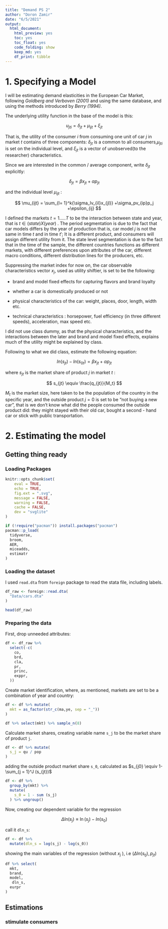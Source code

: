 ```yaml
---
title: "Demand PS 2"
author: "Doron Zamir"
date: "6/5/2021"
output:
  html_document: 
    html_preview: yes
    toc: yes
    toc_float: yes
    code_folding: show
    keep_md: yes
    df_print: tibble
---
```


# 1. Specifying a Model

I will be estimating demand elasticities in the European Car Market, following *Goldberg and Verboven (2001)* and using the same database, and using the methods introduced by *Berry (1994)*.

The underlying utility function in the base of the model is this:

$$
u_{jti} = \delta_{jt} +\mu_{ijt} +\xi_{jt} 
$$

That is, the utility of the consumer $i$ from consuming one unit of car $j$ in market $t$ contains of three components: $\delta_{jt}$ is a common to all consumers,$\mu_{jti}$ is set on the individual level, and $\xi_{jt}$ is a vector of unobserved(to the researcher) characteristics.

Since we are interested in the common / average component, write $\delta_{jt}$ explicitly:

$$
\delta_{jt} = \beta x_{jt} + \alpha p_{jt}
$$

and the individual level $\mu_{ijt}$ :

$$
\mu_{ijt} = \sum_{l= 1}^k{\sigma_lv_{il}x_{jl}} +\sigma_pv_{ip}p_j +\epsilon_{ij}
$$

I defined the markets $t =1…..T$ to be the interaction between state and year, that is $t \in (state) X (year)$ . The period segmentation is due to the fact that car models differs by the year of production that is, car model $j$ is not the same in time $t$ and in time $t'$; It is a different product, and consumers will assign different utility from it. The state level segmentation is due to the fact that in the time of the sample, the different countries functions as different markets, with different preferences upon attributes of the car, different macro conditions, different distribution lines for the producers, etc.

Suppressing the market index for now on, the car observable characteristics vector $x_j$, used as utility shiftier, is set to be the following:

-   brand and model fixed effects for capturing flavors and brand loyalty

-   whether a car is domestically produced or not

-   physical characteristics of the car: weight, places, door, length, width etc.

-   technical characteristics : horsepower, fuel efficiency (in three different speeds), acceleration, max speed etc.

I did not use class dummy, as that the physical characteristics, and the interactions between the later and brand and model fixed effects, explains much of the utility might be explained by class.

Following to what we did class, estimate the following equation:

$$
ln(s_{jt}) - ln(s_{0t})  = \beta x_{jt} + \alpha p_{jt}
$$

where $s_{jt}$ is the market share of product $j$ in market $t$ :

$$
s_{jt} \equiv \frac{q_{jt}}{M_t} 
$$

$M_t$ is the market size, here taken to be the population of the country in the specific year, and the outside product $j = 0$ is set to be "not buying a new car", that is we don't know what did the people consumed the outside product did: they might stayed with their old car, bought a second - hand car or stick with public transportation.

# 2. Estimating the model

## Getting thing ready

### Loading Packages

```r
knitr::opts_chunk$set(
	eval = TRUE,
	echo = TRUE,
	fig.ext = ".svg",
	message = FALSE,
	warning = FALSE,
	cache = FALSE,
	dev = "svglite"
)
```

```r
if (!require("pacman")) install.packages("pacman")
pacman::p_load(
  tidyverse,
  broom,
  AER,
  miceadds,
  estimatr
)
```

### Loading the dataset

I used `read.dta` from `foreign` package to read the stata file, including labels.

```r
df_raw <- foreign::read.dta(
  "Data/cars.dta"
)

head(df_raw)
```

### Preparing the data

First, drop unneeded attributes:

```r
df <- df_raw %>% 
  select(-c(
    co,
    brd,
    cla,
    pr,
    princ,
    exppr,
  ))
```

Create market identification, where, as mentioned, markets are set to be a combination of year and country:

```r
df <- df %>% mutate(
  mkt = as_factor(str_c(ma,ye, sep = "_"))
)

df %>% select(mkt) %>% sample_n(8)
```

Calculate market shares, creating variable name `s_j` to be the market share of product `j`.

```r
df <- df %>% mutate(
  s_j = qu / pop
)
```

adding the outside product market share `s_0`, calculated as $s_{j0} \equiv 1- \sum_{j = 1}^J (s_{jt})$

```r
df <- df %>% 
  group_by(mkt) %>% 
  mutate(
    s_0 = 1 - sum (s_j)
  ) %>% ungroup()
```

Now, creating our dependent variable for the regression

$$
\Delta ln(s_j) \equiv \ln(s_j) - ln(s_0) 
$$

call it `dln_s`:

```r
df <- df %>% 
  mutate(dln_s = log(s_j) - log(s_0))
```

showing the main variables of the regression (without $x_j$ ), i.e $(\Delta ln(s_{tj}), p_{jt})$

```r
df %>% select(
  mkt,
  brand,
  model,
   dln_s,
  eurpr
)

```

## Estimations

### stimulate consumers

```r

```
